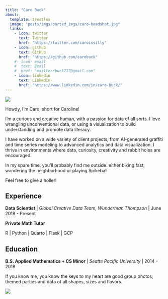 ```yaml
---
title: "Caro Buck"
about:
  template: trestles
  image: "posts/imgs/ported_imgs/caro-headshot.jpg"
  links:
    - icon: twitter
      text: Twitter
      href: "https://twitter.com/caroissilly"
    - icon: github
      text: GitHub
      href: "https://github.com/carobuck"
    #- icon: email
    #  text: Email
    #  href: "mailto:cbuck717@gmail.com"
    - icon: linkedin
      text: LinkedIn
      href: "https://www.linkedin.com/in/caro-buck/"
---
```

::: {.column-screen}
![](posts/imgs/banner.png){fig-alt="a hand-drawn banner of confetti"}

:::{.hero-heading}
Howdy, I'm Caro, short for Caroline! 

I'm a curious and creative human, with a passion for data of all sorts. I love wrangling unconventional data, or using a visualization to build understanding and promote data literacy.

I have worked on a wide variety of client projects, from AI-generated graffiti and time series modeling to advanced analytics and data visualization. I thrive in environments where data, curiosity, creativity and rabbit holes are encouraged.

In my spare time, you’ll probably find me outside: either biking fast, wandering the neighborhood or playing Spikeball.

Feel free to give a holler!

## Experience

**Data Scientist** | *Global Creative Data Team, Wunderman Thompson* | June 2018 - Present

**Private Math Tutor** 

R | Python | Quarto | Flask | GCP

## Education

**B.S. Applied Mathematics + CS Minor** | *Seatte Pacific University* | 2014 - 2018

:::

If you know me, you know the keys to my heart are good group photos, themed parties and data of all shapes, sizes and flavors. 


![](posts/imgs/banner.png){fig-alt="a hand-drawn banner of confetti"}
:::
